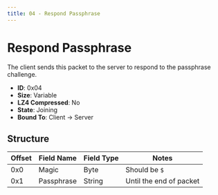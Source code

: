 ```yaml
---
title: 04 - Respond Passphrase
---
```


# Respond Passphrase

The client sends this packet to the server to respond to the passphrase challenge.

- **ID**: 0x04
- **Size**: Variable
- **LZ4 Compressed**: No
- **State**: Joining
- **Bound To**: Client -> Server

## Structure

| Offset | Field Name | Field Type | Notes              |
|--------|------------|------------|--------------------|
| 0x0    | Magic      | Byte       | Should be `$`      |
| 0x1    | Passphrase | String     | Until the end of packet  |
